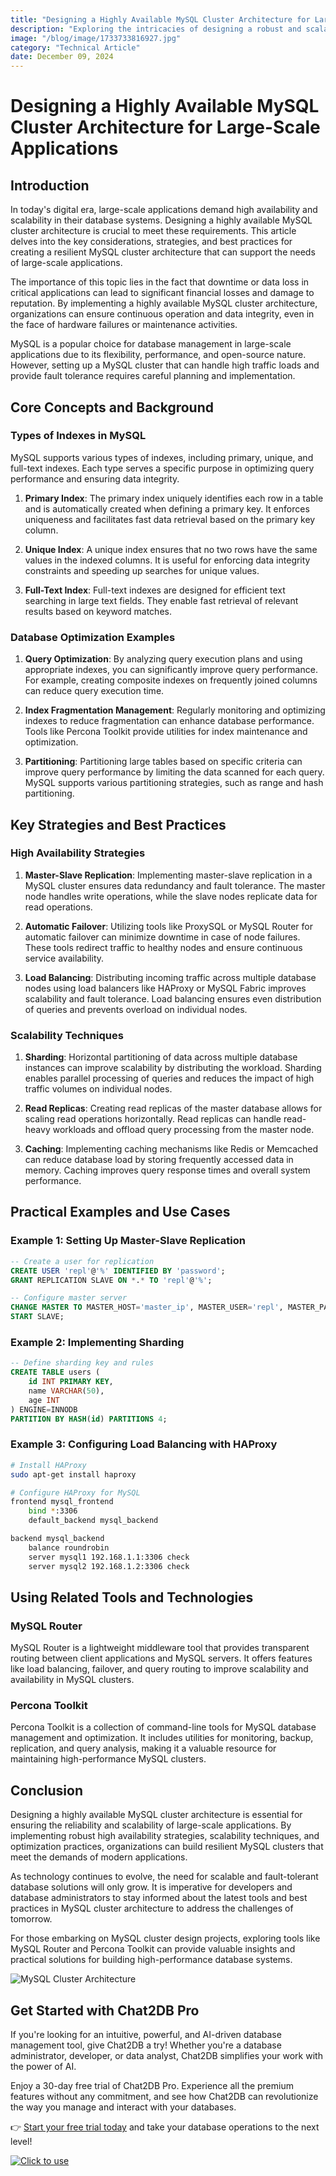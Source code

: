 ```yaml
---
title: "Designing a Highly Available MySQL Cluster Architecture for Large-Scale Applications"
description: "Exploring the intricacies of designing a robust and scalable MySQL cluster architecture to ensure high availability for large-scale applications."
image: "/blog/image/1733733816927.jpg"
category: "Technical Article"
date: December 09, 2024
---
```


# Designing a Highly Available MySQL Cluster Architecture for Large-Scale Applications

## Introduction

In today's digital era, large-scale applications demand high availability and scalability in their database systems. Designing a highly available MySQL cluster architecture is crucial to meet these requirements. This article delves into the key considerations, strategies, and best practices for creating a resilient MySQL cluster architecture that can support the needs of large-scale applications.

The importance of this topic lies in the fact that downtime or data loss in critical applications can lead to significant financial losses and damage to reputation. By implementing a highly available MySQL cluster architecture, organizations can ensure continuous operation and data integrity, even in the face of hardware failures or maintenance activities.

MySQL is a popular choice for database management in large-scale applications due to its flexibility, performance, and open-source nature. However, setting up a MySQL cluster that can handle high traffic loads and provide fault tolerance requires careful planning and implementation.

## Core Concepts and Background

### Types of Indexes in MySQL

MySQL supports various types of indexes, including primary, unique, and full-text indexes. Each type serves a specific purpose in optimizing query performance and ensuring data integrity.

1. **Primary Index**: The primary index uniquely identifies each row in a table and is automatically created when defining a primary key. It enforces uniqueness and facilitates fast data retrieval based on the primary key column.

2. **Unique Index**: A unique index ensures that no two rows have the same values in the indexed columns. It is useful for enforcing data integrity constraints and speeding up searches for unique values.

3. **Full-Text Index**: Full-text indexes are designed for efficient text searching in large text fields. They enable fast retrieval of relevant results based on keyword matches.

### Database Optimization Examples

1. **Query Optimization**: By analyzing query execution plans and using appropriate indexes, you can significantly improve query performance. For example, creating composite indexes on frequently joined columns can reduce query execution time.

2. **Index Fragmentation Management**: Regularly monitoring and optimizing indexes to reduce fragmentation can enhance database performance. Tools like Percona Toolkit provide utilities for index maintenance and optimization.

3. **Partitioning**: Partitioning large tables based on specific criteria can improve query performance by limiting the data scanned for each query. MySQL supports various partitioning strategies, such as range and hash partitioning.

## Key Strategies and Best Practices

### High Availability Strategies

1. **Master-Slave Replication**: Implementing master-slave replication in a MySQL cluster ensures data redundancy and fault tolerance. The master node handles write operations, while the slave nodes replicate data for read operations.

2. **Automatic Failover**: Utilizing tools like ProxySQL or MySQL Router for automatic failover can minimize downtime in case of node failures. These tools redirect traffic to healthy nodes and ensure continuous service availability.

3. **Load Balancing**: Distributing incoming traffic across multiple database nodes using load balancers like HAProxy or MySQL Fabric improves scalability and fault tolerance. Load balancing ensures even distribution of queries and prevents overload on individual nodes.

### Scalability Techniques

1. **Sharding**: Horizontal partitioning of data across multiple database instances can improve scalability by distributing the workload. Sharding enables parallel processing of queries and reduces the impact of high traffic volumes on individual nodes.

2. **Read Replicas**: Creating read replicas of the master database allows for scaling read operations horizontally. Read replicas can handle read-heavy workloads and offload query processing from the master node.

3. **Caching**: Implementing caching mechanisms like Redis or Memcached can reduce database load by storing frequently accessed data in memory. Caching improves query response times and overall system performance.

## Practical Examples and Use Cases

### Example 1: Setting Up Master-Slave Replication

```sql
-- Create a user for replication
CREATE USER 'repl'@'%' IDENTIFIED BY 'password';
GRANT REPLICATION SLAVE ON *.* TO 'repl'@'%';

-- Configure master server
CHANGE MASTER TO MASTER_HOST='master_ip', MASTER_USER='repl', MASTER_PASSWORD='password';
START SLAVE;
```

### Example 2: Implementing Sharding

```sql
-- Define sharding key and rules
CREATE TABLE users (
    id INT PRIMARY KEY,
    name VARCHAR(50),
    age INT
) ENGINE=INNODB
PARTITION BY HASH(id) PARTITIONS 4;
```

### Example 3: Configuring Load Balancing with HAProxy

```bash
# Install HAProxy
sudo apt-get install haproxy

# Configure HAProxy for MySQL
frontend mysql_frontend
    bind *:3306
    default_backend mysql_backend

backend mysql_backend
    balance roundrobin
    server mysql1 192.168.1.1:3306 check
    server mysql2 192.168.1.2:3306 check
```

## Using Related Tools and Technologies

### MySQL Router

MySQL Router is a lightweight middleware tool that provides transparent routing between client applications and MySQL servers. It offers features like load balancing, failover, and query routing to improve scalability and availability in MySQL clusters.

### Percona Toolkit

Percona Toolkit is a collection of command-line tools for MySQL database management and optimization. It includes utilities for monitoring, backup, replication, and query analysis, making it a valuable resource for maintaining high-performance MySQL clusters.

## Conclusion

Designing a highly available MySQL cluster architecture is essential for ensuring the reliability and scalability of large-scale applications. By implementing robust high availability strategies, scalability techniques, and optimization practices, organizations can build resilient MySQL clusters that meet the demands of modern applications.

As technology continues to evolve, the need for scalable and fault-tolerant database solutions will only grow. It is imperative for developers and database administrators to stay informed about the latest tools and best practices in MySQL cluster architecture to address the challenges of tomorrow.

For those embarking on MySQL cluster design projects, exploring tools like MySQL Router and Percona Toolkit can provide valuable insights and practical solutions for building high-performance database systems.

![MySQL Cluster Architecture](https://example.com/mysql-cluster-architecture.jpg)

## Get Started with Chat2DB Pro

If you're looking for an intuitive, powerful, and AI-driven database management tool, give Chat2DB a try! Whether you're a database administrator, developer, or data analyst, Chat2DB simplifies your work with the power of AI.

Enjoy a 30-day free trial of Chat2DB Pro. Experience all the premium features without any commitment, and see how Chat2DB can revolutionize the way you manage and interact with your databases.

👉 [Start your free trial today](https://chat2db.ai/pricing) and take your database operations to the next level!


[![Click to use](/image/blog/bg/chat2db.jpg)](https://chat2db.ai/)
